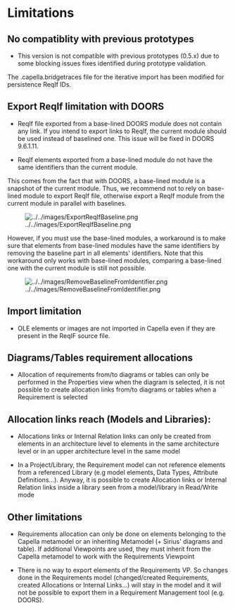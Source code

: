 = Limitations = 

== No compatiblity with previous prototypes ==

* This version is not compatible with previous prototypes (0.5.x) due to some blocking issues fixes identified during prototype validation. 
The .capella.bridgetraces file for the iterative import has been modified for persistence ReqIf IDs.

== Export ReqIf limitation with DOORS ==

* ReqIf file exported from a base-lined DOORS module does not contain any link. If you intend to export links to ReqIf, the current module should be used instead of baselined one. This issue will be fixed in DOORS 9.6.1.11.

* ReqIf elements exported from a base-lined module do not have the same identifiers than the current module. 
This comes from the fact that with DOORS, a base-lined module is a snapshot of the current module.
Thus, we recommend not to rely on base-lined module to export ReqIf file, otherwise export a ReqIf module from the current module in parallel with baselines.

[[Image:../../images/ExportReqIfBaseline.png]]

However, if you must use the base-lined modules, a workaround is to make sure that elements from base-lined modules have the same identifiers by removing the baseline part in all elements' identifiers. Note that this workaround only works with base-lined modules, comparing a base-lined one with the current module is still not possible.

[[Image:../../images/RemoveBaselineFromIdentifier.png]]


== Import limitation ==

* OLE elements or images are not imported in Capella even if they are present in the ReqIF source file.</li>

== Diagrams/Tables requirement allocations ==

* Allocation of requirements from/to diagrams or tables can only be performed in the Properties view when the diagram is selected, it is not possible to create allocation links from/to diagrams or tables when a Requirement is selected

== Allocation links reach (Models and Libraries): ==

* Allocations links or Internal Relation links can only be created from elements in an architecture level to elements in the same architecture level or in an upper architecture level in the same model

* In a Project/Library, the Requirement model can not reference elements from a referenced Library (e.g model elements, Data Types, Attribute Definitions...). Anyway, it is possible to create Allocation links or Internal Relation links inside a library seen from a model/library in Read/Write mode


== Other limitations ==

* Requirements allocation can only be done on elements belonging to the Capella metamodel or an inheriting Metamodel (+ Sirius' diagrams and table). If additional Viewpoints are used, they must inherit from the Capella metamodel to work with the Requirements Viewpoint

* There is no way to export elements of the Requirements VP. So changes done in the Requirements model (changed/created Requirements, created Allocations or Internal Links...) will stay in the model and it will not be possible to export them in a Requirement Management tool (e.g. DOORS).

